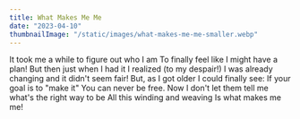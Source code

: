 ```yaml
---
title: What Makes Me Me
date: "2023-04-10"
thumbnailImage: "/static/images/what-makes-me-me-smaller.webp"
---
```


<Box>
It took me a while  
to figure out who I am  
To finally feel like  
I might have a plan!  
But then just when I had it  
I realized (to my despair!)  
I was already changing  
and it didn't seem fair!  
But, as I got older  
I could finally see:  
If your goal is to "make it"  
You can never be free.  
Now I don't let them tell me  
what's the right way to be  
All this winding and weaving  
Is what makes me me!  
</Box>